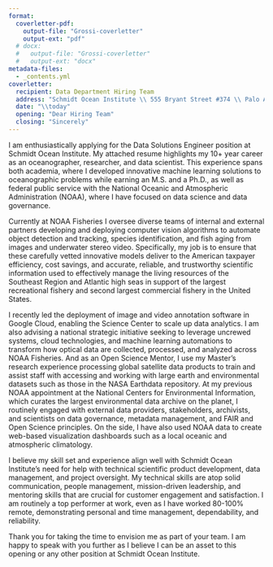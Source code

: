 ```yaml
---
format:
  coverletter-pdf:
    output-file: "Grossi-coverletter"
    output-ext: "pdf"
  # docx:
  #   output-file: "Grossi-coverletter"
  #   output-ext: "docx"
metadata-files:
  - _contents.yml
coverletter:
  recipient: Data Department Hiring Team
  address: "Schmidt Ocean Institute \\ 555 Bryant Street #374 \\ Palo Alto, CA 94301"
  date: "\\today"
  opening: "Dear Hiring Team"
  closing: "Sincerely"
---
```



I am enthusiastically applying for the Data Solutions Engineer position at Schmidt Ocean Institute. My attached resume highlights my 10+ year career as an oceanographer, researcher, and data scientist. This experience spans both academia, where I developed innovative machine learning solutions to oceanographic problems while earning an M.S. and a Ph.D., as well as federal public service with the National Oceanic and Atmospheric Administration (NOAA), where I have focused on data science and data governance.

Currently at NOAA Fisheries I oversee diverse teams of internal and external partners developing and deploying computer vision algorithms to automate object detection and tracking, species identification, and fish aging from images and underwater stereo video. Specifically, my job is to ensure that these carefully vetted innovative models deliver to the American taxpayer efficiency, cost savings, and accurate, reliable, and trustworthy scientific information used to effectively manage the living resources of the Southeast Region and Atlantic high seas in support of the largest recreational fishery and second largest commercial fishery in the United States.

I recently led the deployment of image and video annotation software in Google Cloud, enabling the Science Center to scale up data analytics. I am also advising a national strategic initiative seeking to leverage uncrewed systems, cloud technologies, and machine learning automations to transform how optical data are collected, processed, and analyzed across NOAA Fisheries. And as an Open Science Mentor, I use my Master’s research experience processing global satellite data products to train and assist staff with accessing and working with large earth and environmental datasets such as those in the NASA Earthdata repository. At my previous NOAA appointment at the National Centers for Environmental Information, which curates the largest environmental data archive on the planet, I routinely engaged with external data providers, stakeholders, archivists, and scientists on data governance, metadata management, and FAIR and Open Science principles. On the side, I have also used NOAA data to create web-based visualization dashboards such as a local oceanic and atmospheric climatology.

I believe my skill set and experience align well with Schmidt Ocean Institute’s need for help with technical scientific product development, data management, and project oversight. My technical skills are atop solid communication, people management, mission-driven leadership, and mentoring skills that are crucial for customer engagement and satisfaction. I am routinely a top performer at work, even as I have worked 80-100% remote, demonstrating personal and time management, dependability, and reliability.

Thank you for taking the time to envision me as part of your team. I am happy to speak with you further as I believe I can be an asset to this opening or any other position at Schmidt Ocean Institute.
